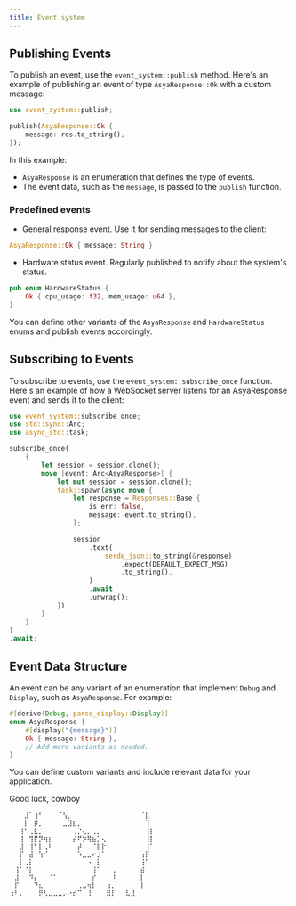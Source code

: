 ```yaml
---
title: Event system
---
```


## Publishing Events

To publish an event, use the `event_system::publish` method.
Here's an example of publishing an event of type `AsyaResponse::Ok` with a custom message:

```rust
use event_system::publish;

publish(AsyaResponse::Ok {
    message: res.to_string(),
});
```

In this example:
- `AsyaResponse` is an enumeration that defines the type of events.
- The event data, such as the `message`, is passed to the `publish` function.


### Predefined events

- General response event. Use it for sending messages to the client:

```rust
AsyaResponse::Ok { message: String }
```

- Hardware status event. Regularly published to notify about the system's status.

```rust
pub enum HardwareStatus {
    Ok { cpu_usage: f32, mem_usage: u64 },
}
```

You can define other variants of the `AsyaResponse` and `HardwareStatus` enums and publish events accordingly.

## Subscribing to Events

To subscribe to events, use the `event_system::subscribe_once` function.
Here's an example of how a WebSocket server listens for an AsyaResponse event and sends it to the client:

```rust
use event_system::subscribe_once;
use std::sync::Arc;
use async_std::task;

subscribe_once(
    {
        let session = session.clone();
        move |event: Arc<AsyaResponse>| {
            let mut session = session.clone();
            task::spawn(async move {
                let response = Responses::Base {
                    is_err: false,
                    message: event.to_string(),
                };

                session
                    .text(
                        serde_json::to_string(&response)
                            .expect(DEFAULT_EXPECT_MSG)
                            .to_string(),
                    )
                    .await
                    .unwrap();
            })
        }
    }
)
.await;
```

## Event Data Structure

An event can be any variant of an enumeration that implement `Debug` and `Display`, such as `AsyaResponse`. For example:

```rust
#[derive(Debug, parse_display::Display)]
enum AsyaResponse {
    #[display("{message}")]
    Ok { message: String },
    // Add more variants as needed.
}
```

You can define custom variants and include relevant data for your application.

Good luck, cowboy


```
⠀⠀⠀⣸⠁⢰⠃⠀⠀⠀⠈⢣⡀⠀⠀⠀⠀⠀⠀⠀⠀⠀⠀⠀⠀⠀⠀⠈⣇
⠀⠀⠀⡇⠀⡾⡀⠀⠀⠀⠀⣀⣹⣆⡀⠀⠀⠀⠀⠀⠀⠀⠀⠀⠀⠀⠀⠀⢹
⠀⠀⢸⠃⢀⣇⡈⠀⠀⠀⠀⠀⠀⢀⡑⢄⡀⢀⡀⠀⠀⠀⠀⠀⠀⠀⠀⠀⢸⡇
⠀⠀⢸⠀⢻⡟⡻⢶⡆⠀⠀⠀⠀⡼⠟⡳⢿⣦⡑⢄⠀⠀⠀⠀⠀⠀⠀⠀⢸⡇
⠀⠀⣸⠀⢸⠃⡇⢀⠇⠀⠀⠀⠀⠀⡼⠀⠀⠈⣿⡗⠂⠀⠀⠀⠀⠀⠀⠀⢸⠁
⠀⠀⡏⠀⣼⠀⢳⠊⠀⠀⠀⠀⠀⠀⠱⣀⣀⠔⣸⠁⠀⠀⠀⠀⠀⠀⠀⢠⡟
⠀⠀⡇⢀⡇⠀⠀⠀⠀⠀⠀⠀⠀⠀⠀⠀⠠⠀⡇⠀⠀⠀⠀⠀⠀⠀⠀⢸⠃
⠀⢸⠃⠘⡇⠀⠀⠀⠀⠀⠀⠀⠀⠀⠀⠀⠀⢸⠁⠀⠀⢀⠀⠀⠀⠀⠀⣾
⠀⣸⠀⠀⠹⡄⠀⠀⠈⠁⠀⠀⠀⠀⠀⠀⠀⡞⠀⠀⠀⠸⠀⠀⠀⠀⠀⡇
⠀⡏⠀⠀⠀⠙⣆⠀⠀⠀⠀⠀⠀⠀⢀⣠⢶⡇⠀⠀⢰⡀⠀⠀⠀⠀⠀|
⢰⠇⡄⠀⠀⠀⡿⢣⣀⣀⣀⡤⠴⡞⠉⠀⢸⠀⠀⠀⣿⡇⠀⠀⣧⣸ 
```